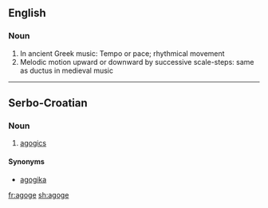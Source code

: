 ==English==

===Noun===
{{en-noun}}

# In ancient Greek music: Tempo or pace; rhythmical movement
# Melodic motion upward or downward by successive scale-steps: same as ductus in medieval music

----

==Serbo-Croatian==

===Noun===
{{sh-noun|r|g=f|агоге}}

# [[agogics]]

====Synonyms====
* [[agogika#Serbo-Croatian|agogika]]

[[fr:agoge]]
[[sh:agoge]]